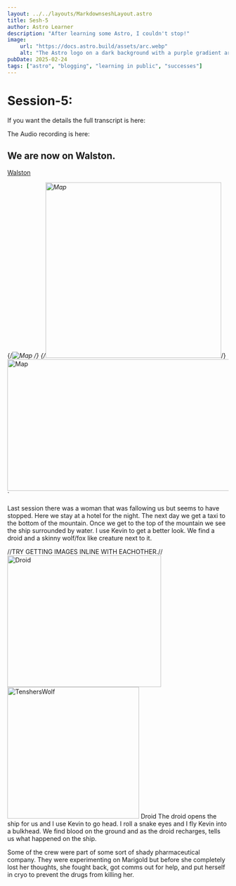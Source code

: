 ```yaml
---
layout: ../../layouts/MarkdownseshLayout.astro
title: Sesh-5
author: Astro Learner
description: "After learning some Astro, I couldn't stop!"
image:
    url: "https://docs.astro.build/assets/arc.webp"
    alt: "The Astro logo on a dark background with a purple gradient arc."
pubDate: 2025-02-24
tags: ["astro", "blogging", "learning in public", "successes"]
---
```


# Session-5:

If you want the details the full transcript is here:

The Audio recording is here:

## We are now on Walston.
[Walston](https://wiki.travellerrpg.com/Walston_(world)?sector=Spinward%20Marches&hex=1232)

{/*![Map](Images/_Walston_World_Map.jpg)  */}
{/*<Image src="_WalstonWorldMap" alt="Map" height="400" width="400"/>*/}
<Image src={_WalstonWorldMap} alt="Map" height="300" width="555"/>`

Last session there was a woman that was fallowing us but seems to have stopped.
Here we stay at a hotel for the night. The next day we get a taxi to the bottom
 of the mountain. Once we get to the top of the mountain we see the ship surrounded 
 by water. I use Kevin to get a better look. We find a droid and a skinny 
 wolf/fox like creature next to it.

 //TRY GETTING IMAGES INLINE WITH EACHOTHER.//
 <Image src={_CrewDroidModifiedLabRobot} alt="Droid" height="300" width="350"/> 
 <Image src={_TenshersWolf} alt="TenshersWolf" height="300" width="300"/>
 Droid The droid opens the ship for us and I use Kevin to go head. I roll a snake eyes and 
 I fly Kevin into a bulkhead. We find blood on the ground and as the droid recharges, tells
 us what happened on the ship.

Some of the crew were part of some sort of shady pharmaceutical company. They were experimenting
on Marigold but before she completely lost her thoughts, she fought back, got comms out for 
help, and put herself in cryo to prevent the drugs from killing her.

